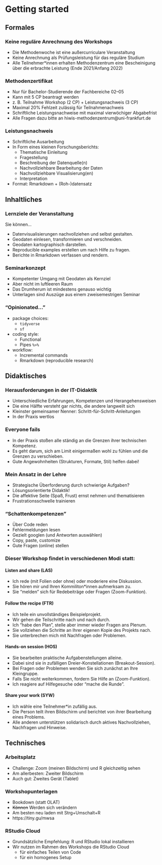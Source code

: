 # Getting started

## Formales

### Keine reguläre Anrechnung des Workshops

- Die Methodenwoche ist eine außercurriculare Veranstaltung
- Keine Anrechnung als Prüfungsleistung für das reguläre Studium
- Alle Teilnehmer\*innen erhalten Methodenzentrum eine Bescheinigung über die erbrachte Leistung (Ende 2021/Anfang 2022)

### Methodenzertifikat

- Nur für Bachelor-Studierende der Fachbereiche 02--05
- Kann mit 5 CP beantragt werden
- z. B. Teilnahme Workshop (2 CP) + Leistungsnachweis (3 CP)
- Maximal 20% Fehlzeit zulässig für Teilnahmenachweis
- Schriftliche Leistungsnachweise mit maximal vierwöchiger Abgabefrist
- Alle Fragen dazu bitte an hiwis-methodenzentrum@uni-frankfurt.de

### Leistungsnachweis

- Schriftliche Ausarbeitung
- In Form eines kleinen Forschungsberichts:
  - Thematische Einleitung
  - Fragestellung
  - Beschreibung der Datenquelle(n)
  - Nachvollziehbare Bearbeitung der Daten
  - Nachvollziehbare Visualisierung(en)
  - Interpretation
- Format: Rmarkdown + (Roh-)datensatz

## Inhaltliches

### Lernziele der Veranstaltung

Sie können...

- Datenvisualisierungen nachvollziehen und selbst gestalten.
- Geodaten einlesen, transformieren und verschneiden.
- Geodaten kartographisch darstellen.
- Reproducible examples erstellen um nach Hilfe zu fragen.
- Berichte in Rmarkdown verfassen und rendern.

### Seminarkonzept

- Kompetenter Umgang mit Geodaten als Kernziel
- Aber nicht im luftleeren Raum
- Das Drumherum ist mindestens genauso wichtig
- Unterlagen sind Auszüge aus einem zweisemestrigen Seminar

### "Opinionated..."

- package choices:
  - `tidyverse`
  - `sf`
- coding style:
  - Functional
  - Pipes `%>%`
- workflow:
  - Incremental commands
  - Rmarkdown (reproducible research)

## Didaktisches

### Herausforderungen in der IT-Didaktik

- Unterschiedliche Erfahrungen, Kompetenzen und Herangehensweisen
- Die eine Hälfte versteht gar nichts, die andere langweilt sich
- Kleinster gemeinsamer Nenner: Schritt-für-Schritt-Anleitungen
- In der Praxis wertlos

### Everyone fails

- In der Praxis stoßen alle ständig an die Grenzen ihrer technischen Kompetenz.
- Es geht darum, sich am Limit einigermaßen wohl zu fühlen und die Grenzen zu verschieben.
- Gute Angewohnheiten (Strukturen, Formate, Stil) helfen dabei!

### Mein Ansatz in der Lehre

- Strategische Überforderung durch schwierige Aufgaben?
- Lösungsorientierte Didaktik!
- Die affektive Seite (Spaß, Frust) ernst nehmen und thematisieren
- Frustrationsschwelle trainieren

### "Schattenkompetenzen"

- Über Code reden
- Fehlermeldungen lesen
- Gezielt googlen (und Antworten auswählen)
- Copy, paste, customize
- Gute Fragen (online) stellen

### Dieser Workshop findet in verschiedenen Modi statt:

#### Listen and share (LAS)

- Ich rede (mit Folien oder ohne) oder moderiere eine Diskussion.
- Sie hören mir und Ihren Kommiliton\*innen aufmerksam zu.
- Sie "melden" sich für Redebeiträge oder Fragen (Zoom-Funktion).

#### Follow the recipe (FTR)

- Ich teile ein unvollständiges Beispielprojekt.
- Wir gehen die Teilschritte nach und nach durch.
- Ich "habe den Plan", stelle aber immer wieder Fragen ans Plenum.
- Sie vollziehen die Schritte an Ihrer eigenen Kopie des Projekts nach.
- Sie unterbrechen mich mit Nachfragen oder Problemen.

#### Hands-on session (HOS)

- Sie bearbeiten praktische Aufgabenstellungen alleine.
- Dabei sind sie in zufälligen Dreier-Konstellationen (Breakout-Session).
- Bei Fragen oder Problemen wenden Sie sich zunächst an Ihre Kleingruppe.
- Falls Sie nicht weiterkommen, fordern Sie Hilfe an (Zoom-Funktion).
- Ich reagiere auf Hilfegesuche oder "mache die Runde".

#### Share your work (SYW)

- Ich wähle eine Teilnehmer\*in zufällig aus.
- Die Person teilt ihren Bildschirm und berichtet von ihrer Bearbeitung eines Problems.
- Alle anderen unterstützen solidarisch durch aktives Nachvollziehen, Nachfragen und Hinweise.

## Technisches

### Arbeitsplatz

- Challenge: Zoom (meinen Bildschirm) und R gleichzeitig sehen
- Am allerbesten: Zweiter Bildschirm
- Auch gut: Zweites Gerät (Tablet)

### Workshopunterlagen

- Bookdown (statt OLAT)
- ~~Können~~ Werden sich verändern
- Am besten neu laden mit Strg+Umschalt+R
- https://tiny.gu/mwsa

### RStudio Cloud

- Grundsätzliche Empfehlung: R und RStudio lokal installieren
- Wir nutzen im Rahmen des Workshops die RStudio Cloud
  - für einfaches Teilen von Code
  - für ein homogenes Setup
